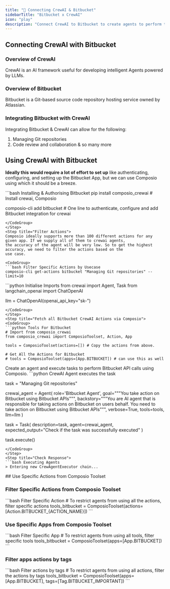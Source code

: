 ```yaml
---
title: "🚀 Connecting CrewAI & Bitbucket"
sidebarTitle: "Bitbucket x CrewAI"
icon: "play"
description: "Connect CrewAI to Bitbucket to create agents to perform tasks using natural language"
---
```


## Connecting CrewAI with Bitbucket

### Overview of CrewAI

CrewAI is an AI framework useful for developing intelligent Agents powered by LLMs.

### Overview of Bitbucket

Bitbucket is a Git-based source code repository hosting service owned by Atlassian.

### Integrating Bitbucket with CrewAI

Integrating Bitbucket & CrewAI can allow for the following:

1. Managing Git repositories
2. Code review and collaboration
& so many more

## Using CrewAI with Bitbucket

<Steps>
<Step title="Setting Up the Environment">

**Ideally this would require a lot of effort to set up** like authenticating, configuring, and setting up the Bitbucket App, but we can use Composio using which it should be a breeze.

<CodeGroup>
```bash Installing & Authorising Bitbucket
pip install composio_crewai # Install crewai, Composio 

composio-cli add bitbucket # One line to authenticate, configure and add Bitbucket integration for crewai
```
</CodeGroup>
</Step>
<Step title="Filter Actions">
Composio ideally supports more than 100 different actions for any given app. If we supply all of them to crewai agents, 
the accuracy of the agent will be very low. So to get the highest accuracy, we need to filter the actions based on the 
use case.

<CodeGroup>
```bash Filter Specific Actions by Usecase
composio-cli get-actions bitbucket "Managing Git repositories" --limit=10
```
</CodeGroup>

</Step>
<Step title="Import Base Packages">

<CodeGroup>
```python Initialise Imports
from crewai import Agent, Task
from langchain_openai import ChatOpenAI

llm = ChatOpenAI(openai_api_key="sk-<OPENAI KEY>")
```
</CodeGroup>
</Step>
<Step title="Fetch all Bitbucket CrewAI Actions via Composio">
<CodeGroup>
```python Tools For Bitbucket
# Import from composio_crewai
from composio_crewai import ComposioToolset, Action, App

tools = ComposioToolset(actions=[]) # Copy the actions from above. 

# Get All the Actions for Bitbucket
# tools = ComposioToolset(apps=[App.BITBUCKET]) # can use this as well
```
</CodeGroup>
</Step>
<Step title="Execute the Agent">
Create an agent and execute tasks to perform Bitbucket API calls using Composio. 
<CodeGroup>
```python CrewAI Agent executes the task

task = "Managing Git repositories"

crewai_agent = Agent(
    role='Bitbucket Agent',
    goal="""You take action on Bitbucket using Bitbucket APIs""",
    backstory="""You are AI agent that is responsible for taking actions on Bitbucket on users behalf. You need to take action on Bitbucket using Bitbucket APIs""",
    verbose=True,
    tools=tools,
    llm=llm
)

task = Task(
    description=task,
    agent=crewai_agent,
    expected_output="Check if the task was successfully executed"
)

task.execute()
```
</CodeGroup>
</Step>
<Step title="Check Response">
```bash Executing Agents
> Entering new CrewAgentExecutor chain...
```
</Step>
</Steps>
## Use Specific Actions from Composio Toolset

### Filter Specific Actions from Composio Toolset

<CodeGroup>
```bash Filter Specific Action
# To restrict agents from using all the actions, filter specific actions
tools_bitbucket = ComposioToolset(actions=[Action.BITBUCKET_{ACTION_NAME}])
```
</CodeGroup>

### Use Specific Apps from Composio Toolset
<CodeGroup>
```bash Filter Specific App
# To restrict agents from using all tools, filter specific tools
tools_bitbucket = ComposioToolset(apps=[App.BITBUCKET])
```
</CodeGroup>

### Filter apps actions by tags 
<CodeGroup>
```bash Filter actions by tags
# To restrict agents from using all actions, filter the actions by tags
tools_bitbucket = ComposioToolset(apps=[App.BITBUCKET], tags=[Tag.BITBUCKET_IMPORTANT])
```
</CodeGroup>